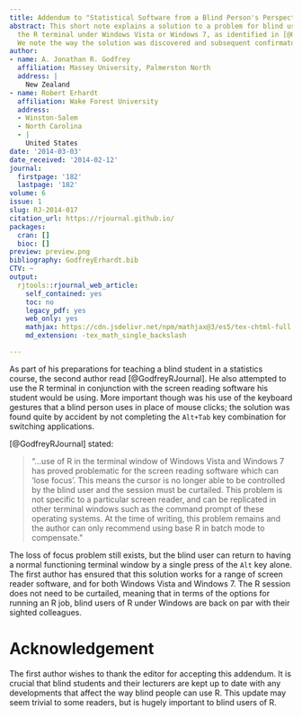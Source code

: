 ```yaml
---
title: Addendum to "Statistical Software from a Blind Person's Perspective"
abstract: This short note explains a solution to a problem for blind users when using
  the R terminal under Windows Vista or Windows 7, as identified in [@GodfreyRJournal].
  We note the way the solution was discovered and subsequent confirmatory experiments.
author:
- name: A. Jonathan R. Godfrey
  affiliation: Massey University, Palmerston North
  address: |
    New Zealand
- name: Robert Erhardt
  affiliation: Wake Forest University
  address:
  - Winston-Salem
  - North Carolina
  - |
    United States
date: '2014-03-03'
date_received: '2014-02-12'
journal:
  firstpage: '182'
  lastpage: '182'
volume: 6
issue: 1
slug: RJ-2014-017
citation_url: https://rjournal.github.io/
packages:
  cran: []
  bioc: []
preview: preview.png
bibliography: GodfreyErhardt.bib
CTV: ~
output:
  rjtools::rjournal_web_article:
    self_contained: yes
    toc: no
    legacy_pdf: yes
    web_only: yes
    mathjax: https://cdn.jsdelivr.net/npm/mathjax@3/es5/tex-chtml-full.js
    md_extension: -tex_math_single_backslash

---
```


::: article
As part of his preparations for teaching a blind student in a statistics
course, the second author read [@GodfreyRJournal]. He also attempted to
use the R terminal in conjunction with the screen reading software his
student would be using. More important though was his use of the
keyboard gestures that a blind person uses in place of mouse clicks; the
solution was found quite by accident by not completing the `Alt+Tab` key
combination for switching applications.

[@GodfreyRJournal] stated:

> "...use of R in the terminal window of Windows Vista and Windows 7 has
> proved problematic for the screen reading software which can 'lose
> focus'. This means the cursor is no longer able to be controlled by
> the blind user and the session must be curtailed. This problem is not
> specific to a particular screen reader, and can be replicated in other
> terminal windows such as the command prompt of these operating
> systems. At the time of writing, this problem remains and the author
> can only recommend using base R in batch mode to compensate.\"

The loss of focus problem still exists, but the blind user can return to
having a normal functioning terminal window by a single press of the
`Alt` key alone. The first author has ensured that this solution works
for a range of screen reader software, and for both Windows Vista and
Windows 7. The R session does not need to be curtailed, meaning that in
terms of the options for running an R job, blind users of R under
Windows are back on par with their sighted colleagues.

# Acknowledgement

The first author wishes to thank the editor for accepting this addendum.
It is crucial that blind students and their lecturers are kept up to
date with any developments that affect the way blind people can use R.
This update may seem trivial to some readers, but is hugely important to
blind users of R.

\

\
:::
